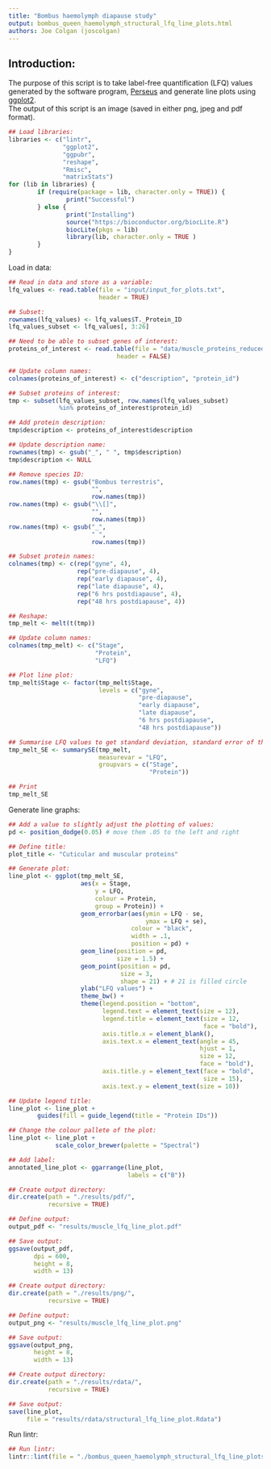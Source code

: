 ```yaml
---
title: "Bombus haemolymph diapause study"
output: bombus_queen_haemolymph_structural_lfq_line_plots.html
authors: Joe Colgan (joscolgan)
---
```


## Introduction:  

The purpose of this script is to take label-free quantification (LFQ) values generated by the software program, [Perseus](https://www.biochem.mpg.de/5111810/perseus) and generate line plots using [ggplot2](https://ggplot2.tidyverse.org/).  
The output of this script is an image (saved in either png, jpeg and pdf format).

```r
## Load libraries:
libraries <- c("lintr",
               "ggplot2",
               "ggpubr",
               "reshape",
               "Rmisc",
               "matrixStats")
for (lib in libraries) {
        if (require(package = lib, character.only = TRUE)) {
                print("Successful")
        } else {
                print("Installing")
                source("https://bioconductor.org/biocLite.R")
                biocLite(pkgs = lib)
                library(lib, character.only = TRUE )
        }
}
```

Load in data:

```r
## Read in data and store as a variable:
lfq_values <- read.table(file = "input/input_for_plots.txt",
                         header = TRUE)

## Subset:
rownames(lfq_values) <- lfq_values$T._Protein_ID
lfq_values_subset <- lfq_values[, 3:26]

## Need to be able to subset genes of interest:
proteins_of_interest <- read.table(file = "data/muscle_proteins_reduced.txt",
                              header = FALSE)

## Update column names:
colnames(proteins_of_interest) <- c("description", "protein_id")

## Subset proteins of interest:
tmp <- subset(lfq_values_subset, row.names(lfq_values_subset)
              %in% proteins_of_interest$protein_id)

## Add protein description:
tmp$description <- proteins_of_interest$description

## Update description name:
rownames(tmp) <- gsub("_", " ", tmp$description)
tmp$description <- NULL

## Remove species ID:
row.names(tmp) <- gsub("Bombus terrestris",
                       "",
                       row.names(tmp))
row.names(tmp) <- gsub("\\[]",
                       "",
                       row.names(tmp))
row.names(tmp) <- gsub("_",
                       " ",
                       row.names(tmp))

## Subset protein names:
colnames(tmp) <- c(rep("gyne", 4),
                   rep("pre-diapause", 4),
                   rep("early diapause", 4),
                   rep("late diapause", 4),
                   rep("6 hrs postdiapause", 4),
                   rep("48 hrs postdiapause", 4))

## Reshape:
tmp_melt <- melt(t(tmp))

## Update column names:
colnames(tmp_melt) <- c("Stage",
                        "Protein",
                        "LFQ")

## Plot line plot:
tmp_melt$Stage <- factor(tmp_melt$Stage,
                         levels = c("gyne",
                                    "pre-diapause",
                                    "early diapause",
                                    "late diapause",
                                    "6 hrs postdiapause",
                                    "48 hrs postdiapause"))

## Summarise LFQ values to get standard deviation, standard error of the mean and a default (95%) confidence interval:      
tmp_melt_SE <- summarySE(tmp_melt,
                         measurevar = "LFQ",
                         groupvars = c("Stage",
                                       "Protein"))

## Print
tmp_melt_SE
```

Generate line graphs:

```r
## Add a value to slightly adjust the plotting of values:
pd <- position_dodge(0.05) # move them .05 to the left and right

## Define title:
plot_title <- "Cuticular and muscular proteins"

## Generate plot:
line_plot <- ggplot(tmp_melt_SE,
                    aes(x = Stage,
                        y = LFQ,
                        colour = Protein,
                        group = Protein)) +
                    geom_errorbar(aes(ymin = LFQ - se,
                                      ymax = LFQ + se),
                                  colour = "black",
                                  width = .1,
                                  position = pd) +
                    geom_line(position = pd,
                              size = 1.5) +
                    geom_point(position = pd,
                               size = 3,
                               shape = 21) + # 21 is filled circle
                    ylab("LFQ values") +
                    theme_bw() +
                    theme(legend.position = "bottom",
                          legend.text = element_text(size = 12),
                          legend.title = element_text(size = 12,
                                                      face = "bold"),
                          axis.title.x = element_blank(),
                          axis.text.x = element_text(angle = 45,
                                                     hjust = 1,
                                                     size = 12,
                                                     face = "bold"),
                          axis.title.y = element_text(face = "bold",
                                                      size = 15),
                          axis.text.y = element_text(size = 10))

## Update legend title:
line_plot <- line_plot +
        guides(fill = guide_legend(title = "Protein IDs"))

## Change the colour pallete of the plot:
line_plot <- line_plot +
             scale_color_brewer(palette = "Spectral")

## Add label:
annotated_line_plot <- ggarrange(line_plot,
                                 labels = c("B"))

## Create output directory:
dir.create(path = "./results/pdf/",
           recursive = TRUE)

## Define output:
output_pdf <- "results/muscle_lfq_line_plot.pdf"

## Save output:
ggsave(output_pdf,
       dpi = 600,
       height = 8,
       width = 13)

## Create output directory:
dir.create(path = "./results/png/",
           recursive = TRUE)

## Define output:
output_png <- "results/muscle_lfq_line_plot.png"

## Save output:
ggsave(output_png,
       height = 8,
       width = 13)

## Create output directory:
dir.create(path = "./results/rdata/",
           recursive = TRUE)

## Save output:
save(line_plot,
     file = "results/rdata/structural_lfq_line_plot.Rdata")
```

Run lintr:

```r
## Run lintr:
lintr::lint(file = "./bombus_queen_haemolymph_structural_lfq_line_plots.Rmd")
```
